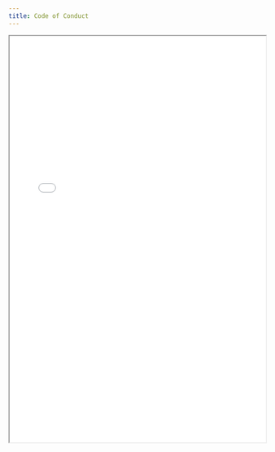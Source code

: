 ```yaml
---
title: Code of Conduct
---
```


<iframe
  src="/files/compliance/policies/Code_of_Conduct.pdf"
  width="100%"
  height="800px"
  style={{ border: '1px solid #ccc', borderRadius: '8px' }}
  title="Code of Conduct"
/>